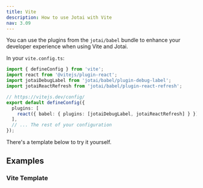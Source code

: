 ```yaml
---
title: Vite
description: How to use Jotai with Vite
nav: 3.09
---
```


You can use the plugins from the `jotai/babel` bundle to enhance your developer experience when using Vite and Jotai.

In your `vite.config.ts`:

```ts
import { defineConfig } from 'vite';
import react from '@vitejs/plugin-react';
import jotaiDebugLabel from 'jotai/babel/plugin-debug-label';
import jotaiReactRefresh from 'jotai/babel/plugin-react-refresh';

// https://vitejs.dev/config/
export default defineConfig({
  plugins: [
    react({ babel: { plugins: [jotaiDebugLabel, jotaiReactRefresh] } }),
  ],
  // ... The rest of your configuration
});
```

There's a template below to try it yourself.

## Examples

### Vite Template

<Stackblitz id="vitejs-vite-xhhxve" file="vite.config.ts" />

